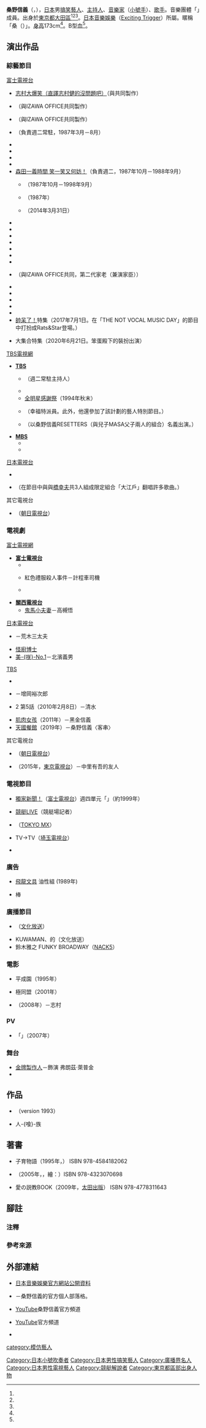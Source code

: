 {{multiple issues|
{{refimprove|time=2020-07-30T15:02:52+00:00}}
{{overly detailed|time=2020-07-30T15:02:52+00:00}}
{{primarysources|time=2020-07-30T15:02:52+00:00}}
}}
{{藝人
|前綴尊稱 = 
|姓名 = 桑野信義
|後綴尊稱 = 
|類型 = 男藝人
|圖片 = 
|圖片尺寸 = 
|補正 = 
|圖片替代 = 
|圖片簡介 = 
|本名 = 同上
|外文名 = 桑野 信義
|外文 = 
|羅馬拼音 = Kuwano Nobuyoshi
|英文名 = 
|暱稱 = 桑{{lang|ja|マン}}（{{lang|ja|クワマン}}）
|其他藝名 = 
|國籍 = {{JPN}}
|永久居留權 = 
|民族 = 
|籍貫 = 
|出生名 = 
|出生日期 = {{Birth date and age|1957|4|4}}
|出生地點 = {{JPN}}[[東京都|東京都]][[大田區|大田區]]
|逝世日期 = 
|逝世地點 = 
|死因 = 
|墓地 = 
|墓地坐標 = 
|居住地 = 
|職業 = [[歌手|歌手]]<br />[[搞笑藝人|搞笑藝人]]<br />[[喜劇演員|喜劇演員]]<br />[[作詞家|作詞家]]
|語言 = 
|教育程度 = 
|母校 = 
|宗教信仰 = 
|配偶 = 離異（兩度）
|兒女 = 
|父母 = 
|親屬 = 
|音樂類型 = [[音樂家|音樂家]]（[[日本流行音樂|J-POP]]、[[爵士樂|爵士樂]]）<br />[[小號|小號]]<br />[[電視節目|電視節目]]<br />[[電視劇|電視劇]]
|演奏樂器 = 
|出道地點 = 
|出道日期 = 
|出道作 = 
|代表作 = '''綜藝節目'''<br />《[[志村大爆笑|志村大爆笑]]》<br />《{{link-ja|志村健的笨蛋殿下|志村けんのバカ殿様}}》
|著名角色 = 
|活躍年代 = 1980年－現在<br />'''電視藝人'''<br />1986年－現在
|唱片公司 = 
|經紀公司 = [[日本音樂娛樂|日本音樂娛樂]]
|簽名 = 
|簽名大小 = 
|簽名替代 = 
|網站 = {{lang|ja|[https://ameblo.jp/nonko-masa/ 桑野信義 & MASAオフィシャルブログ ボクらのじゆうけんきゅう おわらないなつやすみ]}} {{ja icon}}
|相關團體 = {{link-ja|RATS & STAR|ラッツ&スター|CHANELS}}（後來改名{{link-ja|RATS & STAR|ラッツ&スター}}，1980年組成）
|module = 
|module2 = 
|module3 = 
|module4 = 
|module5 = 
|module6 = 
|IMDb = 
|現任成員 = 
|過往成員 = 
|著名樂器 = 
|academyawards = 
|cannesfilmawards = 
|afiawards = 
|arielaward = 
|baftaawards = 
|cesarawards = 
|emmyawards = 
|filmfareawards = 
|geminiawards = 
|goldenglobeawards = 
|goldenraspberryawards = 
|goyaawards = 
|grammyawards = 
|hongkongfilmawards = 
|olivierawards = 
|iftaawards = 
|imageaward = 
|nationalfilmawards = 
|sagawards = 
|tonyawards = 
|goldenbauhiniaawards = 
|hkfcsawards = 
|asianfilmawards = 
|goldenhorseawards = 
|huabiaoawards = 
|goldenroosterawards = 
|hundredflowersawards = 
|goldeneagleawards = 
|flyingapsarasawards = 
|rthktop10goldsongsawards = 
|goldenmelodyawards = 
|mtvasiaawards = 
|ntsawards = 
|chinamusicawards = 
|goldenbellawards = 
|tvbanniversaryawards = 
|magnoliaawards = 
|asiantvawards = 
|rainbowawards = 
|tokyofilmawards = 
|yokohamafilmawards = 
|japanacademyawards = 
|japanesefilmcreticsawards = 
|mainichifilmawards = 
|blueribbonawards = 
|hochifilmawards = 
|kinemajunpotop10awards = 
|grandbellawards = 
|bluedragonfilmawards = 
|paeksangartsawards = 
|獎項 = 
}}
{{Japanese|japanese=桑野 信義|kana=くわの のぶよし|romaji=Kuwano Nobuyoshi}}
'''桑野信義'''（{{lang-ja|桑野 信義}}，{{bd|1957年|4月4日<ref name="jm" /><ref name="anet" />||}}），[[日本|日本]]男[[搞笑藝人|搞笑藝人]]、[[主持人|主持人]]、[[音樂家|音樂家]]（[[小號|小號手]]）、[[歌手|歌手]]。音樂團體「{{link-ja|RATS & STAR|ラッツ&スター}}」成員。出身於[[東京都|東京都]][[大田區|大田區]]<ref name="jm" /><ref name="anet" /><ref name="oomori8chu" />。[[日本音樂娛樂|日本音樂娛樂]]（[[日本音樂娛樂#Exciting_Trigger|Exciting Trigger]]）所屬。暱稱「桑{{lang|ja|マン}}（<small>{{lang|ja|クワマン}}</small>）」。[[身高|身高]]173cm<ref name="anet" />。B型[[血型|血]]<ref name="jm" />。
<!--
== 生平 ==
=== 成長時期 ===
1957年4月4日，桑野信義出生於東京都。由於父親先名信勝（本名：桑野信勝）是小號手。祖父是[[軍隊|軍隊]][[軍號_(樂器)|軍號手]]，因此桑野稱自己生長在吹小喇叭的世家。父は1963年に放送のテレビアニメ《[[8マン#テレビアニメ版|エイトマン]]》擔任主題歌的小號吹奏，身為兒子的他也在30年後的重製OVA《[[8マン#リメイク作品|エイトマンAFTER]]》擔任主題歌的主唱與小號吹奏。

東京都{{link-ja|大田區立大森第八中學校|大田区立大森第八中学校|大田區立大森第八中學}}、{{link-ja|正則高等學校|正則高等学校}}畢業。[[爵士樂|爵士樂]]的[[小號手|小號手]]となった。その後、{{link-ja|RATS & STAR|ラッツ&スター|CHANELS}}（後來改名{{link-ja|RATS & STAR|ラッツ&スター}}）に参加したのは、幼稚園から中学校まで一緒だったリーダーの[[鈴木雅之_(歌手)|鈴木雅之]]から「[[サックス|サックス]]が抜けたので手伝ってくれ」と言われたことがきっかけとなっている。

その頃、桑野は渋谷のグランドキャバレーでトランペットを吹いて月18万円ほど稼いでいたが、シャネルズはまだアマであり他メンバーが昼間働いていたため、桑野もそれにならってキャバレーを辞め、昼間の様々な仕事をしたが、トラックの配送業務は会社を出れば束縛されないことに気づき、[[凸版印刷|凸版印刷]]や[[西濃運輸|西濃運輸]]で仕事をしていた<ref>[[日刊ゲンダイ|日刊ゲンダイ]]2015年6月6日号より。</ref>。

=== 樂團CHANELS結成 ～ 改名RATS & STAR ～ 活動休止 ===
1975年，桑野與鈴木雅之等人組成樂團「{{link-ja|RATS & STAR|ラッツ&スター|CHANELS}}」出道。

1977年，從YAMAHA「EAST WEST'77」中勝出。當時預賽的對手是[[南方之星|南方之星]]。1978年，成功登上YAMAHA「EAST WEST'78」，並獲得優秀團體獎。同年、[[大瀧詠一|大瀧詠一]]「LET'S ONDO AGAIN」に2曲参加。1980年2月25日、「シャネルズ」のメンバーとして『[[ランナウェイ_(シャネルズの曲)|ランナウェイ]]』でデビュー。110万枚の大ヒット。その後『[[街角トワイライト|街角トワイライト]]』、『[[トゥナイト_(シャネルズの曲)|トゥナイト]]』、『[[ハリケーン_(シャネルズの曲)|ハリケーン]]』と数々のヒットを生む。

1983年4月1日，團名改名「{{link-ja|RATS & STAR|ラッツ&スター}}」。改名後初のシングル『[[め組のひと|め組のひと]]』が60万枚を超える大ヒット。約在1986年，RATS & STAR活動休止。メンバーそれぞれがソロワークを始める。1987年、[[鈴木聖美|鈴木聖美]]のデビューに参加（[[鈴木聖美_with_Rats&Star|鈴木聖美 with Rats&Star]]）。

=== 成為電視藝人 ===
1980年代後期、[[田代政|田代政]]と共に[[バラエティ番組|バラエティ]]に進出し、1987年に放送開始した《[[志村大爆笑|志村大爆笑（直譯志村健的沒問題吧）]]》にて本格的なお笑いの仕事を行うようになった。当初は「田代の付き添い」というイメージが先行したが、《志村大爆笑》の番組人気が上がると共に桑野個人としての人気も高まり、志村けんから実力を認められる仲にまでなった。《{{link-ja|志村健的笨蛋殿下|志村けんのバカ殿様}}》では、初代家老役を演じていた[[東八郎|東八郎]]の逝去後、正式に二代目家老役として抜擢された{{efn|早くから実力が認められていた田代は既に番組初回から出演していたが、その後[[田代まさし#2回の逮捕と契約解除|様々な不祥事]]を起こし2001年12月に正式に番組を降板している（2000年9月にも[[田代まさし#書類送検・芸能活動の休止|不祥事]]を起こしており、その時も一時降板。その後2001年10月の放送にて[[田代まさし#芸能活動再開|復帰]]した矢先の出来事だった）。このため、同番組で桑野は志村に次いで最もレギュラー出演が長いタレントとなっていた。}}。

《{{link-ja|模倣寶座決定戰|ものまね王座決定戦}}》などで[[模仿藝人|模仿藝人]]としても活動（最初はRATS & STARで出場、その後田代とのコンビ出場を経て単独出場に）。当初は田代の付き合い程度でものまね自体は全然似ておらず毎度一回戦敗退が当然の賑やかし的な存在だった<ref>しかし《第18屆全明星模倣寶座決定戰》ではRATS & STARとして、《第19屆全明星模倣寶座決定戰》では田代とのコンビで優勝を果たしている。</ref>。単独出場になってからも当初は毎回[[高島忠夫|高島忠夫]]で出場しお決まりの「イエーイ」のポーズでフレーズを連呼するだけの賑やかし役のままだった。しかし、その進歩のなかった芸に行き詰まりを感じて考えを改め、[[岡千秋|岡千秋]]の唄い方を真剣に研究して『ものまね王座で披露したところ敗退だったものの、過去最高の得点を記録し僅差勝負まで持ち込んだ。これ以降真剣に取り組むようになり、[[ラッシャー木村|ラッシャー木村]]や[[和田勉|和田勉]]などの代表作を生み出してたびたび決勝まで進むなど上位争いにも喰い込む存在となり、《志村大爆笑》でも積極的にネタを掛けるなど持ち芸として確立している{{efn|ものまね自体に真剣に取り組む一方で元ネタを活かしてギャラリーを楽しませるための小ネタを開発し、桑野のものまねならではの特徴としている。

例えば
* [[藤島桓夫|藤島桓夫]]「月の法善寺横町」：「包丁一本 さらしに巻いて」という歌詞を活かして衣装に包丁1ダース分12本を仕込んでおいて1本ずつ取り出しながら「包丁一本 包丁二本…」と最後まで包丁を数えるだけの歌詞にしてしまう
* [[ルイ・アームストロング|ルイ・アームストロング]]のものまね：本業のトランペットの腕前を活かして演奏で聴かせつつもよく聴いてみると歌詞が「[[いやんばかん|いやんばかん]]」そのままだったりする
* [[西城秀樹|西城秀樹]]「[[傷だらけのローラ|傷だらけのローラ]]」：歌詞の「ローラ」に語感の似た小道具（ローラー、モーラー、甲羅、コアラ、カーラー、コーラ）を仕込んでそれを延々と歌い上げる歌詞にしてしまう。
* ものまね対象人物の名前や代表的なセリフに語感が似た歌詞を含む曲を使って替え歌化、または逆に歌わないで全編語り芝居（しかしその内容は歌詞の流れに沿ったもの）にしてしまう。

しかし、いずれも本人そっくりの演技で魅せる場面を作っており、独特の芸風として確立するに至っている。}}{{efn|この桑野の活躍が刺激となり、当時同じく賑やかし役扱いだった[[ダチョウ倶楽部|ダチョウ倶楽部]]も一念発起して[[肥後克広|肥後]]演じる[[森本レオ|森本レオ]]を披露して評価を一変させた。}}。

=== RATS & STAR再集結至今 ===
1996年4月22日，RATS & STAR再集結。11年ぶりのシングル『[[夢で逢えたら_(ラッツ&スターの曲)|夢で逢えたら]]』を発売。代々木第一体育館等でコンサートを行なう。並在該年第一次登上NHK紅白歌合戰。

2005年、「情熱大陸Special Live」において「[[ゴスペラッツ|ゴスペラッツ]]」（RATS & STAR（鈴木雅之、佐藤善雄、桑野信義）＋ゴスペラーズ（村上てつや、酒井雄二））結成。2006年4月19日、デビューアルバム「[[ゴスペラッツ_(アルバム)|ゴスペ☆ラッツ]]」リリース。オリコンデイリーチャート第一次亮相同時也獲得第1名。

その後、タレント業のほか舞台や音楽活動などを行っている。

2019年2月官方[[Twitter|Twitter]]開設。自身の箸の持ち方や盗難のエピソード（次項参照）を自虐ネタにするなどして話題を集めたが<ref name="twitter">{{Cite web|url=https://mnsatlas.com/?p=44798|script-title=ja:有名ミュージシャン、ついに“twitter”新規開設！でも、なんだか意味不明…|accessdate=2019-02-12|publisher=ATLAS|language=ja}}</ref>、4月に突如それまでのツイートを全て削除した後に「スポンジノブ」名義での再スタート及びVTuberデビューしている<ref>{{Cite news|url=https://jisin.jp/entertainment/entertainment-news/1727890/|script-title=ja:桑野信義Twitter愛告白翌日に全削除…Vtuber転身で話題騒然|newspaper=女性自身|publisher=[[光文社|光文社]]|date=2019-04-11|accessdate=2021-05-18|language=ja}}</ref>。

2021年3月28日、前年秋に[[大腸癌|大腸癌]]の宣告を受け、2021年2月に14時間に及ぶ手術を行ったことを明らかにした<ref>{{Cite news|url= https://www.oricon.co.jp/news/2188738/full/|script-title=ja:桑野信義、昨秋に大腸がんの宣告受けたと公表 ステージ3～4、14時間の手術は無事成功|newspaper=ORICON NEWS|publisher=[[oricon|oricon ME]]|date=2021-03-28|accessdate=2021-03-28|language=ja}}</ref>。5月17日、副作用の強さから抗がん剤治療を中止することを明らかにした<ref>{{Cite news|url=https://www.nikkansports.com/entertainment/news/202105180000364.html|script-title=ja:桑野信義、抗がん剤治療中止「酷い副作用に耐えられなくて」 |newspaper=日刊體育|publisher=[[日刊體育|日刊體育新聞社]]|date=2021-05-18|accessdate=2021-05-18|language=ja}}</ref>。

== 人物 ==
* RATS & STARでは専ら演奏担当だが、ラッツ&スターのアルバムにおいてリードボーカルを担当している曲もある。2003年には[[エピックレコードジャパン|エピックレコードジャパン]]25周年記念イベント「[[LIVE_EPIC_25|LIVE EPIC 25]]」に参加。
* 地元・[[大田區|大田區]][[蒲田|蒲田]]を愛し、テレビ東京で放送される『[[出没!アド街ック天国|出没!アド街ック天国]]』の蒲田、蒲田2、[[梅屋敷|梅屋敷]]の回、および『[[空から日本を見てみよう|空から日本を見てみよう]]』の[[京急線|京急線]]スペシャルの回にゲスト出演している。
* 離婚歴がある。最初の妻との間の長男桑野将直(masa）はミュージシャン。二番目の妻との次男桑野将春は俳優に進んだ、他に一女がいる。
* シャネルズおよびラッツ&スター在籍当時は、比較的スリムな体型であった。トレードマークの髭はこの頃から蓄えていた。
* 調理の心得があり、現在でも子供の弁当を自ら作っている（本人のブログでその弁当を披露することが多い)。
* 注意力が散漫な所があり、それが災いして一時期はよく盗難やひったくりの被害に遭っていた<ref>{{Cite news|url=http://www.zakzak.co.jp/geino/n-2003_09/g2003090413.html|script-title=ja:桑マン今度は“注意そらし盗”…3度目被害|newspaper=ZAKZAK|publisher=[[產經新聞|產經數位]]|date=2003-09-04|accessdate=2021-05-18|language=ja|archiveurl=https://web.archive.org/web/20030906070016/http://www.zakzak.co.jp/geino/n-2003_09/g2003090413.html|archivedate=2003-09-06}}</ref>。この件は出演したテレビ番組などで度々触れられている<ref>{{cite web|url=http://datazoo.jp/tv/%E7%88%86%E5%A0%B1%EF%BC%81THE+%E3%83%95%E3%83%A9%E3%82%A4%E3%83%87%E3%83%BC/629618|script-title=ja:爆報！THE FRIDAY 2013/03/15（五）19:00 放送内容|work=TV{{lang|ja|でた蔵}}|accessdate=2021-09-20}}</ref>。
* [[箸|箸]]の持ち方がかなり独特（'''箸を握り、そのまま順手のようにして使う'''）で、2014年12月10日放送の『[[水曜日のダウンタウン|水曜日のダウンタウン]]』にて「クワマンの箸の持ち方 信じられない説」として取り上げられた程だった。本人曰くこの持ち方は「父親の影響」であると語っている。尚、現在は正しい持ち方に矯正し克服している<ref>{{Cite news|url=https://www.rbbtoday.com/article/2014/12/11/126406.html |script-title=ja:桑マン、“信じられない”箸の持ち方を矯正……料理番組で注意受ける|newspaper=RBB TODAY|publisher={{link-ja|IID (企業)|イード (企業)|IID}}|date=2014-12-11|accessdate=2021-05-18|language=ja}}</ref>。
* 田代正とは、かつては「ものまね王座決定戦」や「志村けんのバカ殿様」などで2人揃って番組に出演する事が多く、「[[相方|相方]]」とも呼べるような存在だった。しかし、2001年12月に田代が[[覚醒剤取締法|覚せい剤取締法]]違反容疑などで逮捕され、芸能界を追放されて以降は「もう二度と芸能界の敷居はまたいで来るな」とコメントし絶縁状態となった。その後和解するものの、2010年9月に田代が[[コカイン|コカイン]]の所持による[[麻薬及び向精神薬取締法|麻薬及び向精神薬取締法]]違反の容疑で逮捕された際は「'''先輩、初めて呼び捨てにします。'''」とだけコメントし<ref>{{Cite news|url=https://www.sponichi.co.jp/entertainment/news/2010/09/17/kiji/K20100917Z00000070.html|script-title=ja:いたたまれない桑野信義「先輩、初めて呼び捨てにします」|newspaper=Sponichi Annex |publisher=[[體育日本|體育日本新聞社]]|date=2010-09-17|accessdate=2021-05-18|language=ja}}</ref>、再び絶縁状態となった。
* シャネルズ時代、[[TBS電視台|TBS]]]の深夜番組[[サムシングNOW|サムシングNOW]]で[[やしきたかじん|やしきたかじん]]とともにレギュラー出演していたが、2014年1月のやしきの訃報の際には「可愛がってもらってました。心より御冥福をお祈り致します」と自身のブログに追悼コメントを残している<ref>{{Cite web|url=https://ameblo.jp/nonko-masa/entry-11745537268.html|script-title=ja:【『A school starts』】桑野信義&MASAオフィシャルブログ ボクらのじゆうけんきゅう おわらないなつやすみ|work=桑野信義的官方個人部落格|date=2014-01-08|accessdate=2021-05-18|language=ja}}</ref>。-->

== 演出作品 ==
=== 綜藝節目 ===
; [[富士電視台|富士電視台]]
* [[志村大爆笑|志村大爆笑（直譯志村健的沒問題吧）]]（與{{link-ja|IZAWA OFFICE|イザワオフィス}}共同製作）
* {{link-ja|志村健覺得怎麼樣|志村けんはいかがでしょう}}（與IZAWA OFFICE共同製作）
* {{link-ja|志村健的我到底造了什麼孽？|志村けんのオレがナニしたのヨ?}}（與IZAWA OFFICE共同製作）
* {{link-ja|黃昏喵喵|夕やけニャンニャン}}（負責週二常駐，1987年3月－8月）
* {{link-ja|桃色學園都市宣言!!|桃色学園都市宣言!!}}
* {{link-ja|Paradise GoGo!!|パラダイスGoGo!!}}
* {{link-ja|週刊活力天國|週刊スタミナ天国}}
* {{link-ja|所喬治的這東西不尋常！|所さんのただものではない!}}
* [[森田一義時間_笑一笑又何妨！|森田一義時間 笑一笑又何妨！]]（負責週二，1987年10月－1988年9月）
** {{link-ja|笑一笑又何妨！增刊號|笑っていいとも!増刊号}}（1987年10月－1998年9月）
** {{link-ja|笑一笑又何妨！特大號|笑っていいとも!特大号}}（1987年）
** {{link-ja|笑一笑又何妨！特大號#笑一笑又何妨！大團圓 感謝超特大號|笑っていいとも!特大号#笑っていいとも! グランドフィナーレ 感謝の超特大号|笑一笑又何妨！特大號#笑一笑又何妨！大團圓 感謝超特大號}}（2014年3月31日）
* {{link-ja|All Night Fuji|オールナイトフジ}}
* {{link-ja|All Night Fuji#All Night Fuji延長戰|オールナイトフジ#オールナイトフジ延長戦|All Night Fuji延長戰}}
* {{lang|ja|{{link-ja|いたずらウォッチング!!|いたずらウォッチング!!}}}}
* {{lang|ja|{{link-ja|クイズ·ドレミファドン！|クイズ・ドレミファドン!}}}}
* {{link-ja|模仿寶座決定戰|ものまね王座決定戦}}
* {{link-ja|原來如此！The 世界|なるほど!ザ・ワールド}}
* {{link-ja|世界超豪華珍品料理|世界の超豪華・珍品料理}}
* {{link-ja|志村健的笨蛋殿下|志村けんのバカ殿様}}（與IZAWA OFFICE共同，第二代家老（兼演家臣））
* {{lang|ja|{{link-ja|けんちゃんのオーマイゴッド|けんちゃんのオーマイゴッド}}}}
* {{link-ja|爆笑紅白模仿戰SP|爆笑そっくりものまね紅白歌合戦スペシャル}}
* {{link-ja|爆笑傳說！志村健的怪叔叔VS海王星大決戰!!|爆笑伝説!志村けんの変なおじさんVSネプチューン大決戦!!}}
* {{link-ja|偶像水上大會#心跳不已！泳裝讓你看個夠！美女如雲的水上大會|アイドル水泳大会#ドキッ!丸ごと水着!女だらけの水泳大会|心跳不已！泳裝讓你看個夠！美女如雲的水上大會}}
* {{link-ja|獅王的祝您健康|ライオンのごきげんよう}}
* [[帥呆了！|帥呆了！]]特集（2017年7月1日。在「THE NOT VOCAL MUSIC DAY」的節目中打扮成Rats&Star登場。）
* {{link-ja|志村友達|志村友達}}大集合特集（2020年6月21日。笨蛋殿下的裝扮出演）

; [[日本新聞網_(TBS)|TBS電視網]]
* '''[[TBS電視台|TBS]]'''
** {{link-ja|EXPO SCRAMBLE|EXPOスクランブル}}（週二常駐主持人）
** {{link-ja|七賢者的戰略|バリキン7 賢者の戦略}}
** [[全明星感謝祭|全明星感謝祭]]（1994年秋末）
** {{link-ja|幸福家族計畫|しあわせ家族計画}}（幸福特派員。此外，他還參加了該計劃的藝人特別節目。）
** {{lang|ja|{{link-ja|あらびき団|あらびき団}}}}（以桑野信義RESETTERS（與兒子MASA父子兩人的組合）名義出演。）

* '''[[每日放送|MBS]]'''
** {{link-ja|星期日也幹勁十足|やる気マンマン日曜日}}
** {{lang|ja|{{link-ja|それゆけ！マーシー|それゆけ!マーシー}}}}

; [[日本電視台|日本電視台]]
* {{link-ja|笑賣繁盛！|笑売繁盛!}}
* {{link-ja|The夜歌拉|THE夜もヒッパレ}}（在節目中與{{link-ja|錦野旦|錦野旦}}與[[橋幸夫|橋幸夫]]共3人組成限定組合「大江戶」翻唱許多歌曲。）

; 其它電視台
* {{link-ja|OH！L俱樂部|OH!エルくらぶ}}（[[朝日電視台|朝日電視台]]）

=== 電視劇 ===
; [[富士電視網|富士電視網]]
* '''[[富士電視台|富士電視台]]'''
** {{link-ja|BORN TO BE WILD|ワイルドで行こう! BORN TO BE WILD}}
** {{link-ja|女演員夏木綠系列|女優 夏木みどりシリーズ}} 紅色禮服殺人事件－計程車司機
** {{lang|ja|{{link-ja|熱っぽいの！|熱っぽいの!}}}}

* '''[[關西電視台|關西電視台]]'''
** [[鬼馬小夫妻|鬼馬小夫妻]]－高槻悟

; [[日本電視台|日本電視台]]
* {{link-ja|龍馬笑傳！|竜馬におまかせ!}}－荒木三太夫
* [[怪廚博士|怪廚博士]]
* [[美咲_No.1|美-{咲}-No.1]]－北濱義男

; [[TBS電視台|TBS]]
* {{link-ja|長男之嫁|長男の嫁}}
* {{link-ja|再婚一直線！|再婚一直線!}}－增岡裕次郎
* {{link-ja|神南署安積班|ハンチョウ〜神南署安積班〜}}2 第5話（2010年2月8日）－清水
* [[肌肉女孩|肌肉女孩]]（2011年）－黑金信義
* [[天國餐館#電視劇|天國餐館]]（2019年）－桑野信義〈客串〉

; 其它電視台
* {{link-ja|嫉妒女人香#電視劇|嫉妬の香り#テレビドラマ|嫉妒女人香}}（[[朝日電視台|朝日電視台]]）
* {{link-ja|LOVE理論|LOVE理論}}（2015年，[[東京電視台|東京電視台]]）－中里有吾的友人

=== 電視節目 ===
* [[獨家新聞!|獨家新聞！]]（[[富士電視台|富士電視台]]）週四單元「{{lang|ja|桑マンのガサ入れ隊}}」（約1999年）
* {{link-ja|Special Grade|スペシャルグレード|SG}}[[日本競艇|競艇]]LIVE（競艇場記者{{efn|於第二名排名賽之外的中繼站中以評論員的身份出現。}}）
* {{lang|ja|くわまんのパチ☆パチ☆パラダイム}}（[[東京都會電視台|TOKYO MX]]）
* {{lang|ja|くわまんのパチパチ}}TV→{{lang|ja|くわまんのパチラックス}}TV（[[埼玉電視台|埼玉電視台]]）
* {{lang|ja|燃ゆる大阪の祭 船待神社 西湊之変}}

=== 廣告 ===
* [[飛龍文具|飛龍文具]] 油性{{lang|ja|マジックくみ}}組 (1989年) {{efn|與[[田代政|田代政]]共演。}}
* {{link-ja|明治乳業|明治乳業}} {{lang|ja|うまか}}棒{{lang|ja|アイスクリーム}}

=== 廣播節目 ===
* {{lang|ja|{{link-ja|東京っ子NIGHTお遊びジョーズ!!|東京っ子NIGHTお遊びジョーズ!!|RATS FAMILY 桑野信義のお遊びジョーズ!!}}}}（[[文化放送_(日本)|文化放送]]）
* KUWAMAN、{{link-ja|島崎和歌子|島崎和歌子|和歌子}}的{{link-ja|KUWAMAN、和歌子的Saturday×Saturday|くわまん・和歌子のSaturday×Saturday|Saturday×Saturday}}（文化放送）
* 鈴木雅之 FUNKY BROADWAY（[[FM_NACK5|NACK5]]）

=== 電影 ===
* 平成{{lang|ja|ハレンチ学}}園（1995年）
* {{lang|ja|マネーギャング}} 極{{lang|ja|楽}}同盟（2001年）
* {{link-ja|SS (漫畫改編電影)|SS (漫画)#実写映画版|SS}}（2008年）－志村

=== PV ===
* {{link-ja|Swish! (樂團)|Swish! (バンド)|SunSet Swish}}「{{lang|ja|ありがとう}}」（2007年）

=== 舞台 ===
* [[金牌製作人|金牌製作人]]－飾演 弗朗茲·萊普金
* {{link-ja|志村魂|志村魂}}{{efn|2008年公演至2019年。}}

== 作品 ==
* {{lang|ja|[[8男|8マン]]のテーマ}}（version 1993）
* 人-{喰}-族

== 著書 ==
* {{lang|ja|くわまんのバツイチ}}子育{{lang|ja|て}}物語（1995年，{{link-ja|Bestsellers|ベストセラーズ}}） ISBN 978-4584182062
* {{lang|ja|そらをとべたら}}（2005年，{{link-ja|金之星社|金の星社}}，繪：{{lang|ja|ユイヤスジン}}）{{efn|桑野著作繪本。}}ISBN 978-4323070698
* {{lang|ja|{{link-ja|怒りオヤジ|怒りオヤジ}}}} 愛の説教BOOK（2009年，[[太田出版|太田出版]]） ISBN 978-4778311643

== 腳註 ==
=== 注釋 ===
{{Notelist}}
=== 參考來源 ===
{{Reflist|refs=
<ref name="jm">{{Cite web|url=https://www.japanmusic.jp/talent/nobuyoshi-kuwano/|title=桑野信義|accessdate=2021-09-20|publisher=[[日本音樂娛樂|日本音樂娛樂]]|language=ja|archive-date=2021-09-21|archive-url=https://web.archive.org/web/20210921022840/https://www.japanmusic.jp/talent/nobuyoshi-kuwano/|dead-url=no}}</ref><ref name="anet">{{Cite web|url=https://www.anet-yokyo.jp/kn/|title=桑野信義|accessdate=2015-04-26|publisher=藝能經紀公司「ANET」|language=ja|archive-date=2019-11-08|archive-url=https://web.archive.org/web/20191108035640/https://www.anet-yokyo.jp/kn/|dead-url=no}}</ref><ref name="oomori8chu">{{Cite web|url=https://ameblo.jp/nonko-masa/entry-11962022247.html|script-title=ja:『いらっしゃいませだワン！』|accessdate=2019-01-16|language=ja}}</ref>}}

== 外部連結 ==
* [https://www.japanmusic.jp/talent/nobuyoshi-kuwano/ 日本音樂娛樂官方網站公開資料] {{Wayback|url=https://www.japanmusic.jp/talent/nobuyoshi-kuwano/ |date=20210921022840 }} {{ja icon}}
* {{lang|ja|[https://ameblo.jp/nonko-masa/ 桑野信義&MASAオフィシャルブログ ボクらのじゆうけんきゅう おわらないなつやすみ]}} {{ja icon}}－桑野信義的官方個人部落格。
* {{lang|ja|[https://www.youtube.com/channel/UC1E-k0gQ39ltLcLRbjxrtOg ガンバー桑野]}} [[YouTube|YouTube]]桑野信義官方頻道 {{ja icon}}
* {{lang|ja|[https://www.youtube.com/channel/UClrxklphCV8eOuh-UjJrmWg スポンジノブ]}} [[YouTube|YouTube]]官方頻道 {{ja icon}}
* {{lang|ja|{{twitter|KWMN1957|スポンジノブ【公式】}}}} {{ja icon}}

{{Normdaten}}
{{DEFAULTSORT:Kuwano Nobuyoshi}}
[[Category:日本小號吹奏者|Category:日本小號吹奏者]]
[[Category:日本男性搞笑藝人|Category:日本男性搞笑藝人]]
[[category:模仿藝人|category:模仿藝人]]
[[Category:廣播界名人|Category:廣播界名人]]
[[Category:日本男性電視藝人|Category:日本男性電視藝人]]
[[Category:競艇解說者|Category:競艇解說者]]
[[Category:東京都區部出身人物|Category:東京都區部出身人物]]